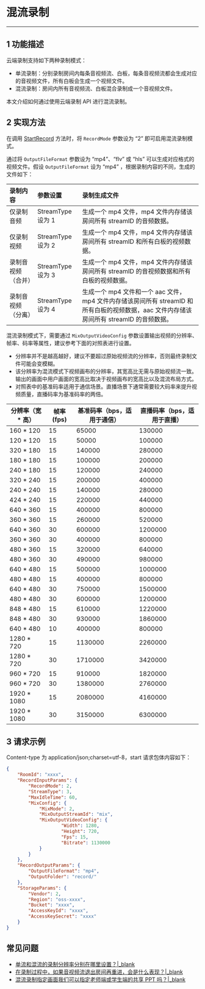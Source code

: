 # 混流录制
---
## 1 功能描述

云端录制支持如下两种录制模式：

* 单流录制：分别录制房间内每条音视频流、白板，每条音视频流都会生成对应的音视频文件，所有白板会生成一个视频文件。
* 混流录制：房间内所有音视频流、白板混合录制成一个音视频文件。

本文介绍如何通过使用云端录制 API 进行混流录制。

## 2 实现方法

在调用 [StartRecord](#12322) 方法时，将 `RecordMode` 参数设为 “2” 即可启用混流录制模式。

通过将 `OutputFileFormat` 参数设为 “mp4”、“flv” 或 “hls” 可以生成对应格式的视频文件。假设 `OutputFileFormat` 设为 “mp4” ，根据录制内容的不同，生成的文件如下：

|录制内容|参数设置|录制生成文件|
|:----|:----|:----|
|仅录制音频|StreamType 设为 1|生成一个 mp4 文件，mp4 文件内存储该房间所有 streamID 的音频数据。|
|仅录制视频|StreamType 设为 2|生成一个 mp4 文件，mp4 文件内存储该房间所有 streamID 和所有白板的视频数据。|
|录制音视频（合并）|StreamType 设为 3|生成一个 mp4 文件，mp4 文件内存储该房间所有 streamID 的音视频数据和所有白板的视频数据。|
|录制音视频（分离）|StreamType 设为 4|生成一个 mp4 文件和一个 aac 文件，mp4 文件内存储该房间所有 streamID 和所有白板的视频数据，aac 文件内存储该房间所有 streamID 的音频数据。|

混流录制模式下，需要通过 `MixOutputVideoConfig` 参数设置输出视频的分辨率、帧率、码率等属性，建议参考下面的对照表进行设置。

<Warning title="Warning">

- 分辨率并不是越高越好，建议不要超过原始视频流的分辨率，否则最终录制文件可能会变模糊。  
- 该分辨率为混流模式下视频画布的分辨率，其宽高比无需与原始视频流一致。输出的画面中用户画面的宽高比取决于视频画布的宽高比以及混流布局方式。  
- 对照表中的基准码率适用于通信场景。直播场景下通常需要较大码率来提升视频质量，直播码率为基准码率的两倍。  
</Warning>

|分辨率（宽 * 高）|帧率 (fps)|基准码率（bps，适用于通信）|直播码率（bps，适用于直播）|
|--|--|--|--|
|160 * 120|15|65000|130000|
|120 * 120|15|50000|100000|
|320 * 180|15|140000|280000|
|180 * 180|15|100000|200000|
|240 * 180|15|120000|240000|
|320 * 240|15|200000|400000|
|240 * 240|15|140000|280000|
|424 * 240|15|220000|440000|
|640 * 360|15|400000|800000|
|360 * 360|15|260000|520000|
|640 * 360|30|600000|1200000|
|360 * 360|30|400000|800000|
|480 * 360|15|320000|640000|
|480 * 360|30|490000|980000|
|640 * 480|15|500000|1000000|
|480 * 480|15|400000|800000|
|640 * 480|30|750000|1500000|
|480 * 480|30|600000|1200000|
|848 * 480|15|610000|1220000|
|848 * 480|30|930000|1860000|
|640 * 480|10|400000|800000|
|1280 * 720|15|1130000|2260000|
|1280 * 720|30|1710000|3420000|
|960 * 720|15|910000|1820000|
|960 * 720|30|1380000|2760000|
|1920 * 1080|15|2080000|4160000|
|1920 * 1080|30|3150000|6300000|

## 3 请求示例

Content-type 为 application/json;charset=utf-8，start 请求包体内容如下：

```json
{
	"RoomId": "xxxx",
	"RecordInputParams": {
		"RecordMode": 2,
		"StreamType": 3,
		"MaxIdleTime": 60,
		"MixConfig": {
			"MixMode": 2,
			"MixOutputStreamId": "mix",
			"MixOutputVideoConfig": {
	                "Width": 1280, 
	                "Height": 720, 
	                "Fps": 15, 
	                "Bitrate": 1130000
	        }
		}
	},
	"RecordOutputParams": {
		"OutputFileFormat": "mp4",
		"OutputFolder": "record/"
	},
	"StorageParams": {
		"Vendor": 2,
		"Region": "oss-xxxx",
		"Bucket": "xxxx",
		"AccessKeyId": "xxxx",
		"AccessKeySecret": "xxxx"
	}
}
```

## 常见问题

- [单流和混流的录制分辨率分别在哪里设置？\|_blank](https://doc-zh.zego.im/faq/record_solution)
- [在录制过程中，如果音视频流退出房间再重进，会是什么表现？\|_blank](https://doc-zh.zego.im/faq/Enter_after_exit)
- [混流录制指定画面我们可以指定老师端或学生端的共享 PPT 吗？\|_blank](https://doc-zh.zego.im/faq/Specify_PPT)
